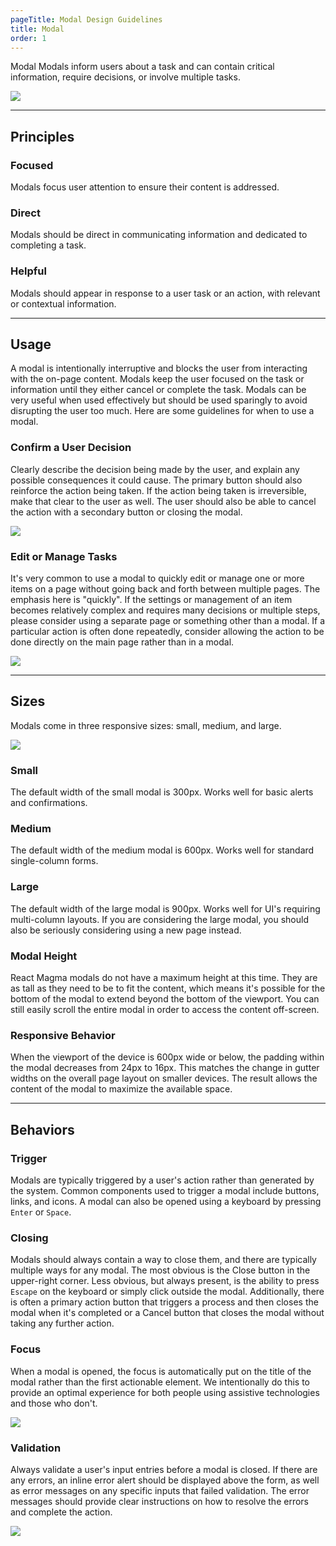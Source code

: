 ```yaml
---
pageTitle: Modal Design Guidelines
title: Modal
order: 1
---
```



<DocsHeading to="/api/modal/" type="design">
  Modal
</DocsHeading>
<LeadParagraph>
  Modals inform users about a task and can contain critical information, require
  decisions, or involve multiple tasks.
</LeadParagraph>

![ ](../../images/modals/modal-example-intro.png)

---

## Principles

### Focused

Modals focus user attention to ensure their content is addressed.

### Direct

Modals should be direct in communicating information and dedicated to completing a task.

### Helpful

Modals should appear in response to a user task or an action, with relevant or contextual information.

---

## Usage

A modal is intentionally interruptive and blocks the user from interacting with the on-page content. Modals keep the user focused on the task or information until they either cancel or complete the task. Modals can be very useful when used effectively but should be used sparingly to avoid disrupting the user too much. Here are some guidelines for when to use a modal.

### Confirm a User Decision

Clearly describe the decision being made by the user, and explain any possible consequences it could cause. The primary button should also reinforce the action being taken. If the action being taken is irreversible, make that clear to the user as well. The user should also be able to cancel the action with a secondary button or closing the modal.

<img src="../../images/modals/confirm-decision.png" alt=" " />

### Edit or Manage Tasks

It's very common to use a modal to quickly edit or manage one or more items on a page without going back and forth between multiple pages. The emphasis here is "quickly". If the settings or management of an item becomes relatively complex and requires many decisions or multiple steps, please consider using a separate page or something other than a modal. If a particular action is often done repeatedly, consider allowing the action to be done directly on the main page rather than in a modal.

<img src="../../images/modals/edit-item-example.png" alt=" " />

---

## Sizes

Modals come in three responsive sizes: small, medium, and large.

<img src="../../images/modals/modal-sizes.png" alt=" " />

### Small

The default width of the small modal is 300px. Works well for basic alerts and confirmations.

<DemoModal size="small" />

### Medium

The default width of the medium modal is 600px. Works well for standard single-column forms.

<DemoModal size="medium" />

### Large

The default width of the large modal is 900px. Works well for UI's requiring multi-column layouts. If you are considering the large modal, you should also be seriously considering using a new page instead.

<DemoModal size="large" />

### Modal Height

React Magma modals do not have a maximum height at this time. They are as tall as they need to be to fit the content, which means it's possible for the bottom of the modal to extend beyond the bottom of the viewport. You can still easily scroll the entire modal in order to access the content off-screen.

### Responsive Behavior

When the viewport of the device is 600px wide or below, the padding within the modal decreases from 24px to 16px. This matches the change in gutter widths on the overall page layout on smaller devices. The result allows the content of the modal to maximize the available space.

---

## Behaviors

### Trigger

Modals are typically triggered by a user's action rather than generated by the system. Common components used to trigger a modal include buttons, links, and icons. A modal can also be opened using a keyboard by pressing `Enter` or `Space`.

### Closing

Modals should always contain a way to close them, and there are typically multiple ways for any modal. The most obvious is the Close button in the upper-right corner. Less obvious, but always present, is the ability to press `Escape` on the keyboard or simply click outside the modal. Additionally, there is often a primary action button that triggers a process and then closes the modal when it's completed or a Cancel button that closes the modal without taking any further action.

### Focus

When a modal is opened, the focus is automatically put on the title of the modal rather than the first actionable element. We intentionally do this to provide an optimal experience for both people using assistive technologies and those who don't.

<img src="../../images/modals/modal-focus-example.png" alt=" " />

### Validation

Always validate a user's input entries before a modal is closed. If there are any errors, an inline error alert should be displayed above the form, as well as error messages on any specific inputs that failed validation. The error messages should provide clear instructions on how to resolve the errors and complete the action.

<img src="../../images/modals/modal-validation.png" alt=" " />
